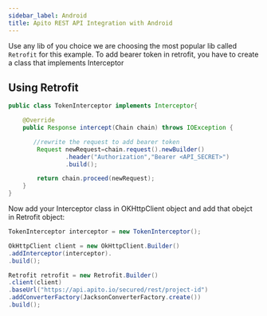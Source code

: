 ```yaml
---
sidebar_label: Android
title: Apito REST API Integration with Android
---
```

<head>
    <meta property="og:type" content="article" />
</head>


Use any lib of you choice we are choosing the most popular lib called `Retrofit` for this example.
To add bearer token in retrofit, you have to create a class that implements Interceptor

## Using Retrofit

<ApiSecretNote />

```java
public class TokenInterceptor implements Interceptor{

    @Override
    public Response intercept(Chain chain) throws IOException {

       //rewrite the request to add bearer token
        Request newRequest=chain.request().newBuilder()
                .header("Authorization","Bearer <API_SECRET>")
                .build();

        return chain.proceed(newRequest);
    }
}
```
Now add your Interceptor class in OKHttpClient object and add that obejct in Retrofit object:

```java
TokenInterceptor interceptor = new TokenInterceptor();

OkHttpClient client = new OkHttpClient.Builder()
.addInterceptor(interceptor).
.build();

Retrofit retrofit = new Retrofit.Builder()
.client(client)
.baseUrl("https://api.apito.io/secured/rest/project-id")
.addConverterFactory(JacksonConverterFactory.create())
.build();
```
